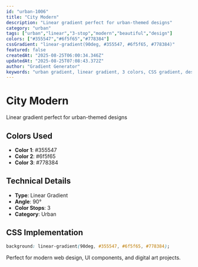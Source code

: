 ```yaml
---
id: "urban-1006"
title: "City Modern"
description: "Linear gradient perfect for urban-themed designs"
category: "urban"
tags: ["urban","linear","3-stop","modern","beautiful","design"]
colors: ["#355547","#6f5f65","#778384"]
cssGradient: "linear-gradient(90deg, #355547, #6f5f65, #778384)"
featured: false
createdAt: "2025-08-25T06:00:34.346Z"
updatedAt: "2025-08-25T07:08:43.372Z"
author: "Gradient Generator"
keywords: "urban gradient, linear gradient, 3 colors, CSS gradient, design, #355547, #6f5f65, #778384"
---
```


# City Modern

Linear gradient perfect for urban-themed designs

## Colors Used
- **Color 1**: #355547
- **Color 2**: #6f5f65
- **Color 3**: #778384

## Technical Details
- **Type**: Linear Gradient
- **Angle**: 90°
- **Color Stops**: 3
- **Category**: Urban

## CSS Implementation
```css
background: linear-gradient(90deg, #355547, #6f5f65, #778384);
```

Perfect for modern web design, UI components, and digital art projects.
